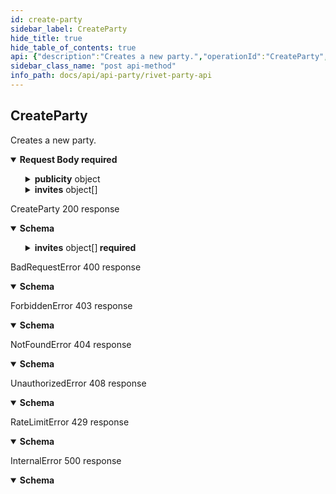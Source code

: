 ```yaml
---
id: create-party
sidebar_label: CreateParty
hide_title: true
hide_table_of_contents: true
api: {"description":"Creates a new party.","operationId":"CreateParty","requestBody":{"content":{"application/json":{"schema":{"type":"object","properties":{"party_size":{"type":"number","maximum":16,"minimum":2,"description":"How many members can join the party.\n\nIf using this party with the matchmaker, this number should be less than\nor equal to your party player limit. Super large parties may not be able\nto fit insite a lobby and be unable to join the game.","format":"int32","nullable":true},"publicity":{"type":"object","description":"Publicity configuration for creating a party.\n\nNull values will default","properties":{"public":{"type":"string","enum":["none","view","join"]},"mutual_followers":{"type":"string","enum":["none","view","join"]},"groups":{"type":"string","enum":["none","view","join"]}}},"invites":{"type":"array","items":{"type":"object","description":"Configuration for creating a party invite.","properties":{"alias":{"type":"string","maxLength":64,"minLength":1,"description":"An alias used to join a given party.\n\nThis alias must be unique for all invites for your game.\n\nPass this alias to `rivet.api.party.common#CreatedInvite$alias` to consume\nthe invite."}}}},"matchmaker_current_player_token":{"type":"string","description":"If the player is currently in the lobby, pass the token from\n`rivet.matchmaker#MatchmakerLobbyJoinInfoPlayer$token`.\n\nThis will prevent issuing a new player token and automatically set the\nparty state to the player's current lobby.","format":"password"}},"required":["party_size"]}}},"required":true},"responses":{"200":{"description":"CreateParty 200 response","content":{"application/json":{"schema":{"type":"object","properties":{"party_id":{"type":"string","pattern":"^[0-9a-f]{8}-[0-9a-f]{4}-[0-9a-f]{4}-[0-9a-f]{4}-[0-9a-f]{12}$","description":"A universally unique identifier."},"invites":{"type":"array","items":{"type":"object","description":"Output from a created invite.","properties":{"token":{"type":"string","description":"A JSON Web Token.\n\nSlightly modified to include a description prefix and use Protobufs of\nJSON.","format":"password"}},"required":["token"]}}},"required":["invites","party_id"]}}}},"400":{"description":"BadRequestError 400 response","content":{"application/json":{"schema":{"type":"object","description":"An error thrown when the requestee has sent an invalid or malformed request.","properties":{"code":{"type":"string"},"message":{"type":"string"},"metadata":{"description":"Unstructured metadata relating to an error. Must be manually parsed."}},"required":["code","message"]}}}},"403":{"description":"ForbiddenError 403 response","content":{"application/json":{"schema":{"type":"object","description":"An error thrown when the requestee requests a resource they do not have access to.","properties":{"code":{"type":"string"},"message":{"type":"string"},"metadata":{"description":"Unstructured metadata relating to an error. Must be manually parsed."}},"required":["code","message"]}}}},"404":{"description":"NotFoundError 404 response","content":{"application/json":{"schema":{"type":"object","description":"An error thrown when the requestee requests a non existant resource.","properties":{"code":{"type":"string"},"message":{"type":"string"},"metadata":{"description":"Unstructured metadata relating to an error. Must be manually parsed."}},"required":["code","message"]}}}},"408":{"description":"UnauthorizedError 408 response","content":{"application/json":{"schema":{"type":"object","description":"An error thrown when the requestee is not authenticated.","properties":{"code":{"type":"string"},"message":{"type":"string"},"metadata":{"description":"Unstructured metadata relating to an error. Must be manually parsed."}},"required":["code","message"]}}}},"429":{"description":"RateLimitError 429 response","content":{"application/json":{"schema":{"type":"object","description":"An error thrown when the requestee has hit a rate limit. You are sending too many requests too quickly.","properties":{"code":{"type":"string"},"message":{"type":"string"},"metadata":{"description":"Unstructured metadata relating to an error. Must be manually parsed."}},"required":["code","message"]}}}},"500":{"description":"InternalError 500 response","content":{"application/json":{"schema":{"type":"object","description":"An error caused by internal server problems.","properties":{"code":{"type":"string"},"message":{"type":"string"},"metadata":{"description":"Unstructured metadata relating to an error. Must be manually parsed."}},"required":["code","message"]}}}}},"tags":["identity","portal"],"method":"post","path":"/parties","security":[{"smithy.api.httpBearerAuth":[]}],"securitySchemes":{"smithy.api.httpBearerAuth":{"type":"http","description":"HTTP Bearer authentication","scheme":"bearer"}},"jsonRequestBodyExample":{"party_size":0,"publicity":{"public":"none","mutual_followers":"none","groups":"none"},"invites":[{"alias":"string"}],"matchmaker_current_player_token":"string"},"info":{"title":"Rivet Party API","version":"2022-02-03"},"postman":{"name":"Create Party","description":{"content":"Creates a new party.","type":"text/plain"},"url":{"path":["parties"],"host":["{{baseUrl}}"],"query":[],"variable":[]},"header":[{"key":"Content-Type","value":"application/json"},{"key":"Accept","value":"application/json"}],"method":"POST","body":{"mode":"raw","raw":"\"\"","options":{"raw":{"language":"json"}}}}}
sidebar_class_name: "post api-method"
info_path: docs/api/api-party/rivet-party-api
---
```



## CreateParty



Creates a new party.

<details style={{}} data-collapsed={false} open={true}><summary style={{"textAlign":"left"}}><strong>Request Body</strong><strong style={{"fontSize":"var(--ifm-code-font-size)","color":"var(--openapi-required)"}}> required</strong></summary><div style={{"textAlign":"left","marginLeft":"1rem"}}></div><ul style={{"marginLeft":"1rem"}}><SchemaItem collapsible={false} name={"party_size"} required={true} schemaDescription={"How many members can join the party.\n\nIf using this party with the matchmaker, this number should be less than\nor equal to your party player limit. Super large parties may not be able\nto fit insite a lobby and be unable to join the game."} schemaName={"int32"} qualifierMessage={"**Possible values:** 2 ≤ value ≤ 16"}></SchemaItem><SchemaItem collapsible={true} className={"schemaItem"}><details style={{}}><summary style={{}}><strong>publicity</strong><span style={{"opacity":"0.6"}}> object</span></summary><div style={{"marginLeft":"1rem"}}><div style={{"marginTop":".5rem","marginBottom":".5rem"}}>

Publicity configuration for creating a party.

Null values will default

</div><ul><SchemaItem collapsible={false} name={"public"} required={false} schemaDescription={undefined} schemaName={"string"} qualifierMessage={"**Possible values:** [`none`, `view`, `join`]"}></SchemaItem><SchemaItem collapsible={false} name={"mutual_followers"} required={false} schemaDescription={undefined} schemaName={"string"} qualifierMessage={"**Possible values:** [`none`, `view`, `join`]"}></SchemaItem><SchemaItem collapsible={false} name={"groups"} required={false} schemaDescription={undefined} schemaName={"string"} qualifierMessage={"**Possible values:** [`none`, `view`, `join`]"}></SchemaItem></ul></div></details></SchemaItem><SchemaItem collapsible={true} className={"schemaItem"}><details style={{}}><summary style={{}}><strong>invites</strong><span style={{"opacity":"0.6"}}> object[]</span></summary><div style={{"marginLeft":"1rem"}}><ul><SchemaItem collapsible={false} name={"alias"} required={false} schemaDescription={"An alias used to join a given party.\n\nThis alias must be unique for all invites for your game.\n\nPass this alias to `rivet.api.party.common#CreatedInvite$alias` to consume\nthe invite."} schemaName={"string"} qualifierMessage={"**Possible values:** 1 ≤ length ≤ 64"}></SchemaItem></ul></div></details></SchemaItem><SchemaItem collapsible={false} name={"matchmaker_current_player_token"} required={false} schemaDescription={"If the player is currently in the lobby, pass the token from\n`rivet.matchmaker#MatchmakerLobbyJoinInfoPlayer$token`.\n\nThis will prevent issuing a new player token and automatically set the\nparty state to the player's current lobby."} schemaName={"password"} qualifierMessage={undefined}></SchemaItem></ul></details><div><ApiTabs><TabItem label={"200"} value={"200"}><div>

CreateParty 200 response

</div><div><details style={{}} data-collapsed={false} open={true}><summary style={{"textAlign":"left"}}><strong>Schema</strong></summary><div style={{"textAlign":"left","marginLeft":"1rem"}}></div><ul style={{"marginLeft":"1rem"}}><SchemaItem collapsible={false} name={"party_id"} required={true} schemaDescription={"A universally unique identifier."} schemaName={"string"} qualifierMessage={"**Possible values:** Value must match regular expression `^[0-9a-f]{8}-[0-9a-f]{4}-[0-9a-f]{4}-[0-9a-f]{4}-[0-9a-f]{12}$`"}></SchemaItem><SchemaItem collapsible={true} className={"schemaItem"}><details style={{}}><summary style={{}}><strong>invites</strong><span style={{"opacity":"0.6"}}> object[]</span><strong style={{"fontSize":"var(--ifm-code-font-size)","color":"var(--openapi-required)"}}> required</strong></summary><div style={{"marginLeft":"1rem"}}><ul><SchemaItem collapsible={false} name={"token"} required={true} schemaDescription={"A JSON Web Token.\n\nSlightly modified to include a description prefix and use Protobufs of\nJSON."} schemaName={"password"} qualifierMessage={undefined}></SchemaItem></ul></div></details></SchemaItem></ul></details></div></TabItem><TabItem label={"400"} value={"400"}><div>

BadRequestError 400 response

</div><div><details style={{}} data-collapsed={false} open={true}><summary style={{"textAlign":"left"}}><strong>Schema</strong></summary><div style={{"textAlign":"left","marginLeft":"1rem"}}></div><ul style={{"marginLeft":"1rem"}}><SchemaItem collapsible={false} name={"code"} required={true} schemaDescription={undefined} schemaName={"string"} qualifierMessage={undefined}></SchemaItem><SchemaItem collapsible={false} name={"message"} required={true} schemaDescription={undefined} schemaName={"string"} qualifierMessage={undefined}></SchemaItem><SchemaItem collapsible={false} name={"metadata"} required={false} schemaDescription={"Unstructured metadata relating to an error. Must be manually parsed."} schemaName={""} qualifierMessage={undefined}></SchemaItem></ul></details></div></TabItem><TabItem label={"403"} value={"403"}><div>

ForbiddenError 403 response

</div><div><details style={{}} data-collapsed={false} open={true}><summary style={{"textAlign":"left"}}><strong>Schema</strong></summary><div style={{"textAlign":"left","marginLeft":"1rem"}}></div><ul style={{"marginLeft":"1rem"}}><SchemaItem collapsible={false} name={"code"} required={true} schemaDescription={undefined} schemaName={"string"} qualifierMessage={undefined}></SchemaItem><SchemaItem collapsible={false} name={"message"} required={true} schemaDescription={undefined} schemaName={"string"} qualifierMessage={undefined}></SchemaItem><SchemaItem collapsible={false} name={"metadata"} required={false} schemaDescription={"Unstructured metadata relating to an error. Must be manually parsed."} schemaName={""} qualifierMessage={undefined}></SchemaItem></ul></details></div></TabItem><TabItem label={"404"} value={"404"}><div>

NotFoundError 404 response

</div><div><details style={{}} data-collapsed={false} open={true}><summary style={{"textAlign":"left"}}><strong>Schema</strong></summary><div style={{"textAlign":"left","marginLeft":"1rem"}}></div><ul style={{"marginLeft":"1rem"}}><SchemaItem collapsible={false} name={"code"} required={true} schemaDescription={undefined} schemaName={"string"} qualifierMessage={undefined}></SchemaItem><SchemaItem collapsible={false} name={"message"} required={true} schemaDescription={undefined} schemaName={"string"} qualifierMessage={undefined}></SchemaItem><SchemaItem collapsible={false} name={"metadata"} required={false} schemaDescription={"Unstructured metadata relating to an error. Must be manually parsed."} schemaName={""} qualifierMessage={undefined}></SchemaItem></ul></details></div></TabItem><TabItem label={"408"} value={"408"}><div>

UnauthorizedError 408 response

</div><div><details style={{}} data-collapsed={false} open={true}><summary style={{"textAlign":"left"}}><strong>Schema</strong></summary><div style={{"textAlign":"left","marginLeft":"1rem"}}></div><ul style={{"marginLeft":"1rem"}}><SchemaItem collapsible={false} name={"code"} required={true} schemaDescription={undefined} schemaName={"string"} qualifierMessage={undefined}></SchemaItem><SchemaItem collapsible={false} name={"message"} required={true} schemaDescription={undefined} schemaName={"string"} qualifierMessage={undefined}></SchemaItem><SchemaItem collapsible={false} name={"metadata"} required={false} schemaDescription={"Unstructured metadata relating to an error. Must be manually parsed."} schemaName={""} qualifierMessage={undefined}></SchemaItem></ul></details></div></TabItem><TabItem label={"429"} value={"429"}><div>

RateLimitError 429 response

</div><div><details style={{}} data-collapsed={false} open={true}><summary style={{"textAlign":"left"}}><strong>Schema</strong></summary><div style={{"textAlign":"left","marginLeft":"1rem"}}></div><ul style={{"marginLeft":"1rem"}}><SchemaItem collapsible={false} name={"code"} required={true} schemaDescription={undefined} schemaName={"string"} qualifierMessage={undefined}></SchemaItem><SchemaItem collapsible={false} name={"message"} required={true} schemaDescription={undefined} schemaName={"string"} qualifierMessage={undefined}></SchemaItem><SchemaItem collapsible={false} name={"metadata"} required={false} schemaDescription={"Unstructured metadata relating to an error. Must be manually parsed."} schemaName={""} qualifierMessage={undefined}></SchemaItem></ul></details></div></TabItem><TabItem label={"500"} value={"500"}><div>

InternalError 500 response

</div><div><details style={{}} data-collapsed={false} open={true}><summary style={{"textAlign":"left"}}><strong>Schema</strong></summary><div style={{"textAlign":"left","marginLeft":"1rem"}}></div><ul style={{"marginLeft":"1rem"}}><SchemaItem collapsible={false} name={"code"} required={true} schemaDescription={undefined} schemaName={"string"} qualifierMessage={undefined}></SchemaItem><SchemaItem collapsible={false} name={"message"} required={true} schemaDescription={undefined} schemaName={"string"} qualifierMessage={undefined}></SchemaItem><SchemaItem collapsible={false} name={"metadata"} required={false} schemaDescription={"Unstructured metadata relating to an error. Must be manually parsed."} schemaName={""} qualifierMessage={undefined}></SchemaItem></ul></details></div></TabItem></ApiTabs></div>
      
